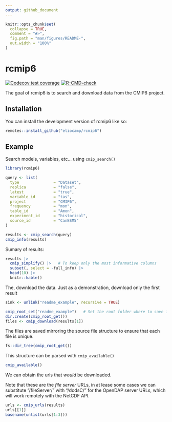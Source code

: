 ```yaml
---
output: github_document
---
```


<!-- README.md is generated from README.Rmd. Please edit that file -->

```r
knitr::opts_chunk$set(
  collapse = TRUE,
  comment = "#>",
  fig.path = "man/figures/README-",
  out.width = "100%"
)
```

# rcmip6

<!-- badges: start -->
[![Codecov test coverage](https://codecov.io/gh/eliocamp/rcmip6/branch/main/graph/badge.svg)](https://app.codecov.io/gh/eliocamp/rcmip6?branch=main)
[![R-CMD-check](https://github.com/eliocamp/rcmip6/actions/workflows/R-CMD-check.yaml/badge.svg)](https://github.com/eliocamp/rcmip6/actions/workflows/R-CMD-check.yaml)
<!-- badges: end -->

The goal of rcmip6 is to search and download data from the CMIP6 project. 

## Installation

You can install the development version of rcmip6 like so:

``` r
remotes::install_github("eliocamp/rcmip6")
```

## Example

Search models, variables, etc... using `cmip_search()`

```r
library(rcmip6)

query <- list(
  type               = "Dataset",
  replica            = "false",
  latest             = "true",
  variable_id        = "tas",
  project            = "CMIP6",
  frequency          = "mon",                          
  table_id           = "Amon",
  experiment_id      = "historical",
  source_id          = "CanESM5"
)

results <- cmip_search(query)
cmip_info(results)
```

Sumary of results:

```r
results |> 
  cmip_simplify() |>   # To keep only the most informative columns
  subset(, select = -full_info) |> 
  head(10) |> 
  knitr::kable()
```

The, download the data.
Just as a demonstration, download only the first result

```r
sink <- unlink("readme_example", recursive = TRUE)
```

```r
cmip_root_set("readme_example")   # Set the root folder where to save files 
dir.create(cmip_root_get())
files <- cmip_download(results[1])
```

The files are saved mirroring the source file structure to ensure that each file is unique. 

```r
fs::dir_tree(cmip_root_get())
```

This structure can be parsed with `cmip_available()`

```r
cmip_available()
```

We can obtain the urls that *would* be downloaded.  

Note that these are the *file server* URLs, in at lease some cases we can substitute "/fileServer/" with "/dodsC/" for the OpenDAP server URLs, which will work remotely with the NetCDF API. 

```r
urls <- cmip_urls(results)
urls[[1]]
basename(unlist(urls[1:3]))
```
